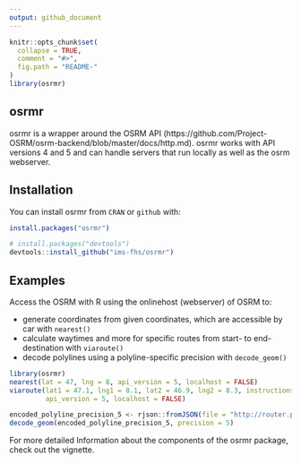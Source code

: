 ```yaml
---
output: github_document
---
```


<!-- README.md is generated from README.Rmd. Please edit that file -->

```r
knitr::opts_chunk$set(
  collapse = TRUE,
  comment = "#>",
  fig.path = "README-"
)
library(osrmr)
```

## osrmr

osrmr is a wrapper around the OSRM API (https://github.com/Project-OSRM/osrm-backend/blob/master/docs/http.md).
osrmr works with API versions 4 and 5 and can handle servers that run locally as well as the osrm webserver.


## Installation

You can install osrmr from `CRAN` or `github` with:

```r
install.packages("osrmr")

# install.packages("devtools")
devtools::install_github("ims-fhs/osrmr")
```



## Examples

Access the OSRM with R using the onlinehost (webserver) of OSRM to: 

 * generate coordinates from given coordinates, which are accessible by car with `nearest()`
 * calculate waytimes and more for specific routes from start- to end-destination with `viaroute()`
 * decode polylines using a polyline-specific precision with `decode_geom()`

```r
library(osrmr)
nearest(lat = 47, lng = 8, api_version = 5, localhost = FALSE)
viaroute(lat1 = 47.1, lng1 = 8.1, lat2 = 46.9, lng2 = 8.3, instructions = FALSE,
         api_version = 5, localhost = FALSE)

encoded_polyline_precision_5 <- rjson::fromJSON(file = "http://router.project-osrm.org/route/v1/driving/8.0997,47.1002;8.101110,47.10430?steps=false&geometries=polyline")$routes[[1]]$geometry
decode_geom(encoded_polyline_precision_5, precision = 5)

```

For more detailed Information about the components of the osrmr package, check out the vignette. 

